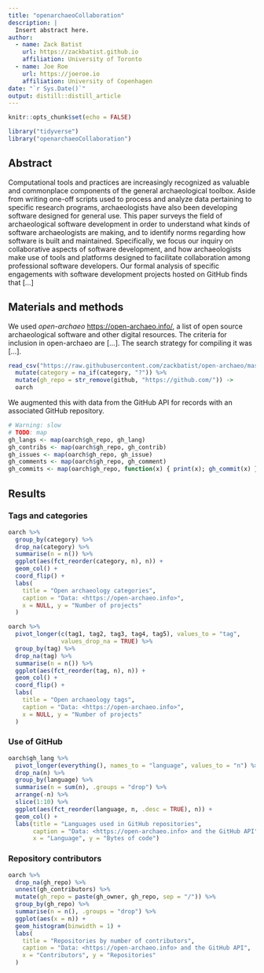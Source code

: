 ```yaml
---
title: "openarchaeoCollaboration"
description: |
  Insert abstract here.
author:
  - name: Zack Batist
    url: https://zackbatist.github.io
    affiliation: University of Toronto
  - name: Joe Roe
    url: https://joeroe.io
    affiliation: University of Copenhagen
date: "`r Sys.Date()`"
output: distill::distill_article
---
```


```r
knitr::opts_chunk$set(echo = FALSE)
```

```r
library("tidyverse")
library("openarchaeoCollaboration")
```

## Abstract
Computational tools and practices are increasingly recognized as valuable and commonplace components of the general archaeological toolbox. Aside from writing one-off scripts used to process and analyze data pertaining to specific research programs, archaeologists have also been developing software designed for general use. This paper surveys the field of archaeological software development in order to understand what kinds of software archaeologists are making, and to identify norms regarding how software is built and maintained. Specifically, we focus our inquiry on collaborative aspects of software development, and how archaeologists make use of tools and platforms designed to facilitate collaboration among professional software developers. Our formal analysis of specific engagements with software development projects hosted on GitHub finds that [...]

## Materials and methods

We used *open-archaeo* <https://open-archaeo.info/>, a list of open source archaeological software and other digital resources.
The criteria for inclusion in open-archaeo are [...].
The search strategy for compiling it was [...].

```r
read_csv("https://raw.githubusercontent.com/zackbatist/open-archaeo/master/open-archaeo.csv") %>% 
  mutate(category = na_if(category, "?")) %>% 
  mutate(gh_repo = str_remove(github, "https://github.com/")) ->
  oarch
```

We augmented this with data from the GitHub API for records with an associated GitHub repository.

```r
# Warning: slow
# TODO: map
gh_langs <- map(oarch$gh_repo, gh_lang)
gh_contribs <- map(oarch$gh_repo, gh_contrib)
gh_issues <- map(oarch$gh_repo, gh_issue)
gh_comments <- map(oarch$gh_repo, gh_comment)
gh_commits <- map(oarch$gh_repo, function(x) { print(x); gh_commit(x) })
```

## Results

### Tags and categories

```r
oarch %>% 
  group_by(category) %>% 
  drop_na(category) %>% 
  summarise(n = n()) %>% 
  ggplot(aes(fct_reorder(category, n), n)) +
  geom_col() +
  coord_flip() +
  labs(
    title = "Open archaeology categories",
    caption = "Data: <https://open-archaeo.info>",
    x = NULL, y = "Number of projects"
  )
```

```r
oarch %>% 
  pivot_longer(c(tag1, tag2, tag3, tag4, tag5), values_to = "tag", 
               values_drop_na = TRUE) %>% 
  group_by(tag) %>%
  drop_na(tag) %>%
  summarise(n = n()) %>%
  ggplot(aes(fct_reorder(tag, n), n)) +
  geom_col() +
  coord_flip() +
  labs(
    title = "Open archaeology tags",
    caption = "Data: <https://open-archaeo.info>",
    x = NULL, y = "Number of projects"
  )
```

### Use of GitHub

```r
oarch$gh_lang %>% 
  pivot_longer(everything(), names_to = "language", values_to = "n") %>% 
  drop_na(n) %>% 
  group_by(language) %>% 
  summarise(n = sum(n), .groups = "drop") %>% 
  arrange(-n) %>% 
  slice(1:10) %>% 
  ggplot(aes(fct_reorder(language, n, .desc = TRUE), n)) +
  geom_col() +
  labs(title = "Languages used in GitHub repositories",
       caption = "Data: <https://open-archaeo.info> and the GitHub API",
       x = "Language", y = "Bytes of code")
```

### Repository contributors

```r
oarch %>% 
  drop_na(gh_repo) %>% 
  unnest(gh_contributors) %>% 
  mutate(gh_repo = paste(gh_owner, gh_repo, sep = "/")) %>% 
  group_by(gh_repo) %>% 
  summarise(n = n(), .groups = "drop") %>% 
  ggplot(aes(x = n)) +
  geom_histogram(binwidth = 1) +
  labs(
    title = "Repositories by number of contributors",
    caption = "Data: <https://open-archaeo.info> and the GitHub API",
    x = "Contributors", y = "Repositories"
  )
```
